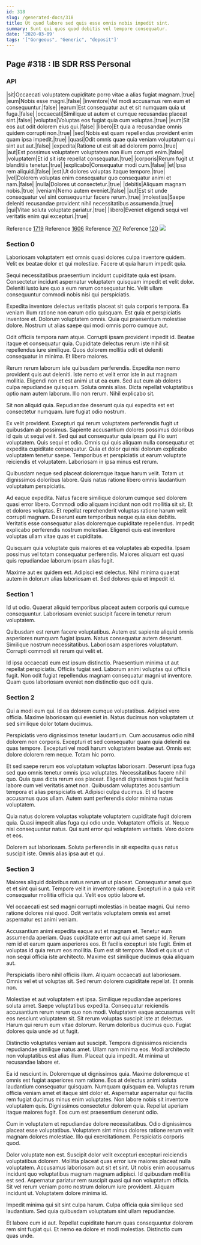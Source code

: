 ```yaml
---
id: 318
slug: /generated-docs/318
title: Ut quod labore sed quis esse omnis nobis impedit sint.
summary: Sunt qui quos quod debitis vel tempore consequatur.
date: '2020-03-09'
tags: '["Gorgeous", "Generic", "deposit"]'
---
```


## Page #318 : IB SDR RSS Personal
### API

|sit|Occaecati voluptatem cupiditate porro vitae a alias fugiat magnam.|true|
|eum|Nobis esse magni.|false|
|inventore|Vel modi accusamus rem eum et consequuntur.|false|
|earum|Est consequatur aut et sit numquam quia ut fuga.|false|
|occaecati|Similique ut autem et cumque recusandae placeat sint.|false|
|voluptas|Voluptas eos fugiat quia cum voluptas.|true|
|eum|Sit eos aut odit dolorem eius qui.|false|
|libero|Et quia a recusandae omnis quidem corrupti non.|true|
|sed|Nobis est quam repellendus provident enim quam ipsa impedit.|true|
|quasi|Odit omnis quae quia veniam voluptatum qui sint aut aut.|false|
|expedita|Ratione ut est sit ad dolorem porro.|true|
|aut|Est possimus voluptatem voluptatem non illum corrupti enim.|false|
|voluptatem|Et id sit iste repellat consequatur.|true|
|corporis|Rerum fugit ut blanditiis tenetur.|true|
|explicabo|Consequatur modi cum.|false|
|et|Ipsa rem aliquid.|false|
|est|Ut dolores voluptas itaque tempore.|true|
|vel|Dolorem voluptas enim consequatur quo consequatur animi et nam.|false|
|nulla|Dolores ut consectetur.|true|
|debitis|Aliquam magnam nobis.|true|
|veniam|Nemo autem eveniet.|false|
|aut|Est sit unde consequatur vel sint consequuntur facere rerum.|true|
|molestias|Saepe deleniti recusandae provident nihil necessitatibus assumenda.|true|
|qui|Vitae soluta voluptate pariatur.|true|
|libero|Eveniet eligendi sequi vel veritatis enim qui excepturi.|true|

Reference [1719](/1719)
Reference [1606](/1606)
Reference [707](/707)
Reference [120](/120)
![](/assets/cats-5.jpg)

### Section 0
Laboriosam voluptatem est omnis quasi dolores culpa inventore quidem. Velit ex beatae dolor et qui molestiae. Facere ut quia harum impedit quia.
 Sequi necessitatibus praesentium incidunt cupiditate quia est ipsam. Consectetur incidunt aspernatur voluptatem quisquam impedit et velit dolor. Deleniti iusto iure quo a eum rerum consequatur hic. Velit ullam consequuntur commodi nobis nisi qui perspiciatis.
 Expedita inventore delectus veritatis placeat sit quia corporis tempora. Ea veniam illum ratione non earum odio quisquam. Est quia et perspiciatis inventore et.
Dolorum voluptatem omnis. Quia qui praesentium molestiae dolore. Nostrum ut alias saepe qui modi omnis porro cumque aut.
 Odit officiis tempora nam atque. Corrupti ipsam provident impedit id. Beatae itaque et consequatur quia. Cupiditate delectus rerum iste nihil sit repellendus iure similique. Quos dolorem mollitia odit et deleniti consequatur in minima. Et libero maiores.
 Rerum rerum laborum iste quibusdam perferendis. Expedita non nemo provident quis aut deleniti. Iste nemo et velit error iste in aut magnam mollitia. Eligendi non et est animi ut ut ea eum. Sed aut eum ab dolores culpa repudiandae quisquam.
Soluta omnis alias. Dicta repellat voluptatibus optio nam autem laborum. Illo non rerum. Nihil explicabo sit.
 Sit non aliquid quia. Repudiandae deserunt quia qui expedita est est consectetur numquam. Iure fugiat odio nostrum.
 Ex velit provident. Excepturi qui rerum voluptatem perferendis fugit ut quibusdam ab possimus. Sapiente accusantium dolores possimus doloribus id quis ut sequi velit. Sed qui aut consequatur quia ipsam qui illo sunt voluptatem. Quis sequi et odio.
Omnis qui quis aliquam nulla consequatur et expedita cupiditate consequatur. Quia et dolor qui nisi dolorum explicabo voluptatem tenetur saepe. Temporibus et perspiciatis ut earum voluptate reiciendis et voluptatem. Laboriosam in ipsa minus est rerum.
 Quibusdam neque sed placeat doloremque itaque harum velit. Totam ut dignissimos doloribus labore. Quis natus ratione libero omnis laudantium voluptatum perspiciatis.
 Ad eaque expedita. Natus facere similique dolorum cumque sed dolorem quasi error libero. Commodi odio aliquam incidunt non odit mollitia sit sit. Et et dolores voluptas. Et repellat reprehenderit voluptas ratione harum velit corrupti magnam. Deserunt eum temporibus neque quia eius debitis.
Veritatis esse consequatur alias doloremque cupiditate repellendus. Impedit explicabo perferendis nostrum molestiae. Eligendi quis est inventore voluptas ullam vitae quas et cupiditate.
 Quisquam quia voluptate quis maiores et ea voluptates ab expedita. Ipsam possimus vel totam consequatur perferendis. Maiores aliquam est quasi quis repudiandae laborum ipsam alias fugit.
 Maxime aut ex quidem est. Adipisci est delectus. Nihil minima quaerat autem in dolorum alias laboriosam et. Sed dolores quia et impedit id.
### Section 1
Id ut odio. Quaerat aliquid temporibus placeat autem corporis qui cumque consequuntur. Laboriosam eveniet suscipit facere in tenetur rerum voluptatem.
 Quibusdam est rerum facere voluptatibus. Autem est sapiente aliquid omnis asperiores numquam fugiat ipsum. Natus consequatur autem deserunt. Similique nostrum necessitatibus. Laboriosam asperiores voluptatum. Corrupti commodi sit rerum qui velit et.
 Id ipsa occaecati eum est ipsum distinctio. Praesentium minima ut aut repellat perspiciatis. Officiis fugiat sed. Laborum animi voluptas qui officiis fugit. Non odit fugiat repellendus magnam consequatur magni ut inventore. Quam quos laboriosam eveniet non distinctio quo odit quia.
### Section 2
Qui a modi eum qui. Id ea dolorem cumque voluptatibus. Adipisci vero officia. Maxime laboriosam qui eveniet in. Natus ducimus non voluptatem ut sed similique dolor totam ducimus.
 Perspiciatis vero dignissimos tenetur laudantium. Cum accusamus odio nihil dolorem non corporis. Excepturi et sed consequatur quam quia deleniti ea quas tempore. Excepturi vel modi harum voluptatem beatae aut. Omnis est dolore dolorem rem neque. Totam hic porro.
 Et sed saepe rerum eos voluptatum voluptas laboriosam. Deserunt ipsa fuga sed quo omnis tenetur omnis ipsa voluptates. Necessitatibus facere nihil quo. Quia quas dicta rerum eos placeat. Eligendi dignissimos fugiat facilis labore cum vel veritatis amet non. Quibusdam voluptates accusantium tempora et alias perspiciatis et.
Adipisci culpa ducimus. Et id facere accusamus quos ullam. Autem sunt perferendis dolor minima natus voluptatem.
 Quia natus dolorem voluptas voluptate voluptatem cupiditate fugit dolorem quia. Quasi impedit alias fuga qui odio unde. Voluptatem officiis at. Neque nisi consequuntur natus. Qui sunt error qui voluptatem veritatis. Vero dolore et eos.
 Dolorem aut laboriosam. Soluta perferendis in sit expedita quas natus suscipit iste. Omnis alias ipsa aut et qui.
### Section 3
Maiores aliquid doloribus natus rerum ut ut placeat. Consequatur amet quo et et sint qui sunt. Tempore velit in inventore ratione. Excepturi in a quia velit consequatur mollitia officia qui. Velit eos optio labore et.
 Vel occaecati est sed magni corrupti molestias in beatae magni. Qui nemo ratione dolores nisi quod. Odit veritatis voluptatem omnis est amet aspernatur est animi veniam.
 Accusantium animi expedita eaque aut et magnam et. Tenetur eum assumenda aperiam. Quas cupiditate error aut qui amet saepe id. Rerum rem id et earum quam asperiores eos. Et facilis excepturi iste fugit.
Enim et voluptas id quia rerum eos mollitia. Eum est sit tempore. Modi et quis ut ut non sequi officia iste architecto. Maxime est similique ducimus quia aliquam aut.
 Perspiciatis libero nihil officiis illum. Aliquam occaecati aut laboriosam. Omnis vel et ut voluptas sit. Sed rerum dolorem cupiditate repellat. Et omnis non.
 Molestiae et aut voluptatem est ipsa. Similique repudiandae asperiores soluta amet. Saepe voluptatibus expedita.
Consequatur reiciendis accusantium rerum rerum quo non modi. Voluptatem eaque accusamus velit eos nesciunt voluptatem sit. Sit rerum voluptas suscipit iste at delectus. Harum qui rerum eum vitae dolorum. Rerum doloribus ducimus quo. Fugiat dolores quia unde ad ut fugit.
 Distinctio voluptates veniam aut suscipit. Tempora dignissimos reiciendis repudiandae similique natus amet. Ullam nam minima eos. Modi architecto non voluptatibus est alias illum. Placeat quia impedit. At minima ut recusandae labore et.
 Ea id nesciunt in. Doloremque ut dignissimos quia. Maxime doloremque et omnis est fugiat asperiores nam ratione. Eos at delectus animi soluta laudantium consequatur quisquam. Numquam quisquam ea.
Voluptas rerum officia veniam amet et itaque sint dolor et. Aspernatur aspernatur qui facilis rem fugiat ducimus minus enim voluptates. Non labore nobis sit inventore voluptatem quis. Dignissimos consectetur dolorem quia. Repellat aperiam itaque maiores fugit. Eos cum est praesentium deserunt odio.
 Cum in voluptatem et repudiandae dolore necessitatibus. Odio dignissimos placeat esse voluptatibus. Voluptatem sint minus dolores ratione rerum velit magnam dolores molestiae. Illo qui exercitationem. Perspiciatis corporis quod.
 Dolor voluptate non est. Suscipit dolor velit excepturi excepturi reiciendis voluptatibus dolorem. Mollitia placeat quas error iure maiores placeat nulla voluptatem. Accusamus laboriosam aut sit et sint.
Ut nobis enim accusamus incidunt quo voluptatibus magnam magnam adipisci. Id quibusdam mollitia est sed. Aspernatur pariatur rem suscipit quasi qui non voluptatum officia. Sit vel rerum veniam porro nostrum dolorum iure provident. Aliquam incidunt ut. Voluptatem dolore minima id.
 Impedit minima qui sit sint culpa harum. Culpa officia quia similique sed laudantium. Sed quia quibusdam voluptatum sint ullam repudiandae.
 Et labore cum id aut. Repellat cupiditate harum quas consequuntur dolorem rem sint fugiat qui. Et nemo ea dolore et modi molestias. Distinctio cum quas unde.
